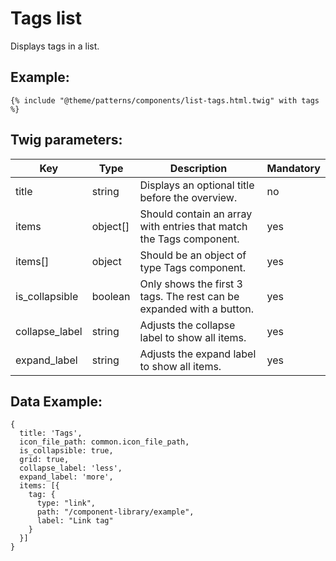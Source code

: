 # Tags list

Displays tags in a list.

## Example:

```
{% include "@theme/patterns/components/list-tags.html.twig" with tags %}
```

## Twig parameters:

| Key            | Type     | Description                                                          | Mandatory |
| -------------- | -------- | ---------------------------------------------------------------------| --------- |
| title          | string   | Displays an optional title before the overview.                      | no        |
| items          | object[] | Should contain an array with entries that match the Tags component.  | yes       |
| items[]        | object   | Should be an object of type Tags component.                          | yes       |
| is_collapsible | boolean  | Only shows the first 3 tags. The rest can be expanded with a button. | yes       |
| collapse_label | string   | Adjusts the collapse label to show all items.                        | yes       |
| expand_label   | string   | Adjusts the expand label to show all items.                          | yes       |


## Data Example:

```
{
  title: 'Tags',
  icon_file_path: common.icon_file_path,
  is_collapsible: true,
  grid: true,
  collapse_label: 'less',
  expand_label: 'more',
  items: [{
    tag: {
      type: "link",
      path: "/component-library/example",
      label: "Link tag"
    }
  }]
}
```
